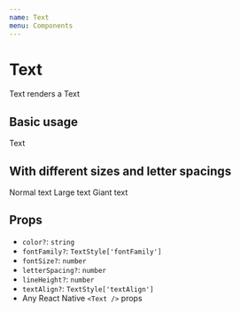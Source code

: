 ```yaml
---
name: Text
menu: Components
---
```




# Text

Text renders a Text

## Basic usage

<Playground>
  <Text fontSize={3} color="salmon">Text</Text>
</Playground>

## With different sizes and letter spacings

<Playground>
  <Box>
    <Text fontSize={1}>Normal text</Text>
    <Text fontSize={4} letterSpacing={1}>Large text</Text>
    <Text fontSize={36} letterSpacing={2}>Giant text</Text>
  </Box>
</Playground>

## Props

- `color?`: `string`
- `fontFamily?`: `TextStyle['fontFamily']`
- `fontSize?`: `number`
- `letterSpacing?`: `number`
- `lineHeight?`: `number`
- `textAlign?`: `TextStyle['textAlign']`
- Any React Native `<Text />` props
